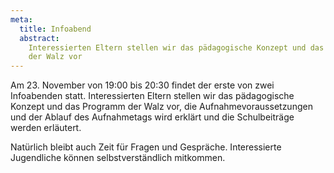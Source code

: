 ```yaml
---
meta:
  title: Infoabend
  abstract:
    Interessierten Eltern stellen wir das pädagogische Konzept und das Programm
    der Walz vor
---
```


Am 23. November von 19:00 bis 20:30 findet der erste von zwei Infoabenden statt.
Interessierten Eltern stellen wir das pädagogische Konzept und das Programm der
Walz vor, die Aufnahmevoraussetzungen und der Ablauf des Aufnahmetags wird
erklärt und die Schulbeiträge werden erläutert.

Natürlich bleibt auch Zeit für Fragen und Gespräche. Interessierte Jugendliche
können selbstverständlich mitkommen.
